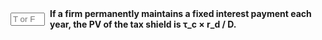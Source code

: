 ::: {.question-block}

<form onsubmit="event.preventDefault(); checkAnswerBox('module8_tf_q97','F')" style="display: flex; align-items: center; gap: 8px;">
  <input type="text" id="module8_tf_q97" name="module8_tf_q97" maxlength="1" placeholder="T or F" style="width: 55px;" data-correct-answer="F" /> 
  <label for="module8_tf_q97"><strong>If a firm permanently maintains a fixed interest payment each year, the PV of the tax shield is τ_c × r_d / D.</strong></label>
</form>

<div id="feedback-module8_tf_q97" class="feedback" data-status="" style="display:none;">
FALSE. The PV of a perpetual shield equals τ_c × D, not τ_c × r_d / D.
</div>

:::
